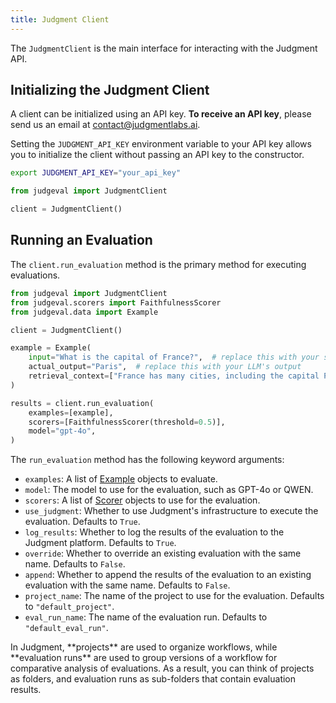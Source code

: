 ```yaml
---
title: Judgment Client
---
```


The `JudgmentClient` is the main interface for interacting with the Judgment API.

## Initializing the Judgment Client

A client can be initialized using an API key. **To receive an API key**, please send us an email at contact@judgmentlabs.ai.

Setting the `JUDGMENT_API_KEY` environment variable to your API key allows you to initialize the client without passing an API key to the constructor.

```bash
export JUDGMENT_API_KEY="your_api_key"
```

```python
from judgeval import JudgmentClient

client = JudgmentClient()
```

## Running an Evaluation

The `client.run_evaluation` method is the primary method for executing evaluations.

```python
from judgeval import JudgmentClient
from judgeval.scorers import FaithfulnessScorer
from judgeval.data import Example

client = JudgmentClient()

example = Example(
    input="What is the capital of France?",  # replace this with your system input
    actual_output="Paris",  # replace this with your LLM's output
    retrieval_context=["France has many cities, including the capital Paris, Lyon, and Marseille."]  # replace this with your RAG contents
)

results = client.run_evaluation(
    examples=[example],
    scorers=[FaithfulnessScorer(threshold=0.5)],
    model="gpt-4o",
)
```

The `run_evaluation` method has the following keyword arguments:
- `examples`: A list of [Example](/evaluation/data_examples) objects to evaluate.
- `model`: The model to use for the evaluation, such as GPT-4o or QWEN.
- `scorers`: A list of [Scorer](/evaluation/scorers) objects to use for the evaluation.
- `use_judgment`: Whether to use Judgment's infrastructure to execute the evaluation. Defaults to `True`.
- `log_results`: Whether to log the results of the evaluation to the Judgment platform. Defaults to `True`.
- `override`: Whether to override an existing evaluation with the same name. Defaults to `False`.
- `append`: Whether to append the results of the evaluation to an existing evaluation with the same name. Defaults to `False`.
- `project_name`: The name of the project to use for the evaluation. Defaults to `"default_project"`.
- `eval_run_name`: The name of the evaluation run. Defaults to `"default_eval_run"`.

<Tip>
In Judgment, **projects** are used to organize workflows, while **evaluation runs** 
are used to group versions of a workflow for comparative analysis of evaluations. 
As a result, you can think of projects as folders, and evaluation runs as sub-folders that contain evaluation results.
</Tip>
